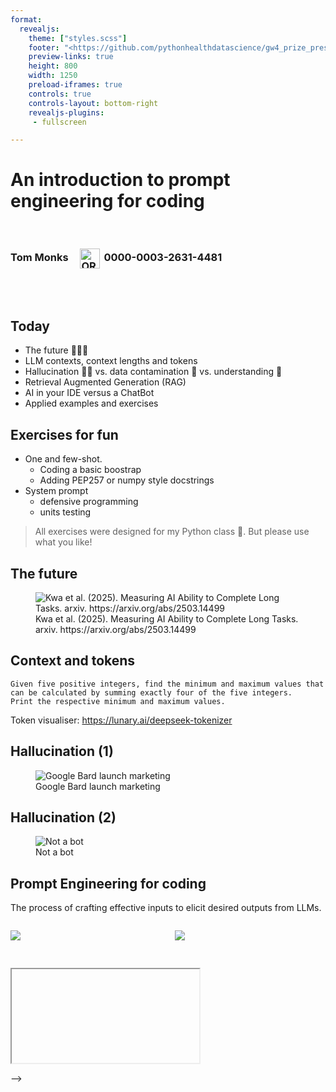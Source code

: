 ```yaml
---
format:
  revealjs: 
    theme: ["styles.scss"]
    footer: "<https://github.com/pythonhealthdatascience/gw4_prize_presentation>"
    preview-links: true
    height: 800
    width: 1250
    preload-iframes: true
    controls: true
    controls-layout: bottom-right
    revealjs-plugins:
     - fullscreen

---
```


# An introduction to prompt engineering for coding


<br>
<h3>Tom Monks <a href="https://orcid.org/0000-0003-2631-4481" aria-label="View ORCID record"><img src="images/orcid.png" alt="ORCID iD" style="width:32px; margin-left:15px; margin-right:6px; vertical-align:middle;"></a>0000-0003-2631-4481</h3>
<br>
<br>


## Today

* The future 🔮🤩😬
* LLM contexts, context lengths and tokens
* Hallucination 😵‍💫 vs. data contamination 🤢 vs. understanding 🤔
* Retrieval Augmented Generation (RAG)
* AI in your IDE versus a ChatBot
* Applied examples and exercises

## Exercises for fun

* One and few-shot. 
  * Coding a basic boostrap
  * Adding PEP257 or numpy style docstrings

* System prompt
  * defensive programming 
  * units testing

> All exercises were designed for my Python class 🐍. But please use what you like!


## The future

![Kwa et al. (2025). Measuring AI Ability to Complete Long Tasks. arxiv. https://arxiv.org/abs/2503.14499](images/kwa_et_al.png)




## Context and tokens

```text
Given five positive integers, find the minimum and maximum values that 
can be calculated by summing exactly four of the five integers. 
Print the respective minimum and maximum values.
```

Token visualiser: [https://lunary.ai/deepseek-tokenizer](https://lunary.ai/deepseek-tokenizer)

## Hallucination (1)

![Google Bard launch marketing](images/bard_halluc.png)


## Hallucination (2)

![Not a bot](images/bard_astro_response.png)


## Prompt Engineering for coding

The process of crafting effective inputs to elicit desired outputs from LLMs.

:::: {.columns}

::: {.column width="50%"}
![](images/prompt_engineer_1.jpg)
:::

::: {.column width="50%"}
![](images/prompt_engineer_2.jpg)
:::

::::

## {#Exercises fullscreen=true}

<iframe class="stretch" data-src="exercises.html"></iframe>  -->


<!-- ## A simple python function


Baseline:

```text
Given five positive integers, find the minimum and maximum values that 
can be calculated by summing exactly four of the five integers. 
Print the respective minimum and maximum values.
```

Task: Do you need to issue any additional prompts to fine tune the output?  For example splitting the function into two separate functions representing the minimum and maximum values.
Task: Modify this prompt using 1-shot prompt engineering i.e. include the example output.  Try this in a new chat window and compare outputs.

Given five positive integers in a list, find the minimum and maximum values that can be calculated by summing exactly four of the five integers. Print the respective minimum and maximum values. Code the solution in Python as a python function that accepts a Python list as a parameter.

Example 

input  = [9, 3, 5, 7, 1]
Output = 16, 24 -->
